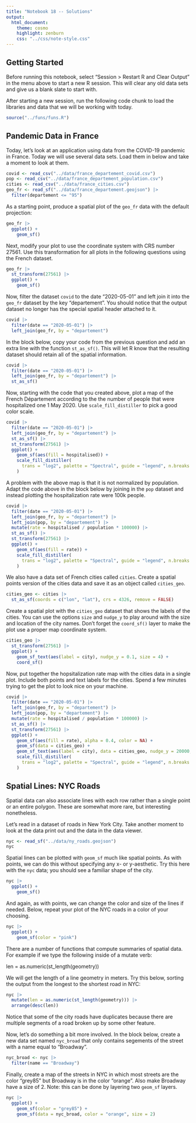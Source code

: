 ```yaml
---
title: "Notebook 18 -- Solutions"
output:
  html_document:
    theme: cosmo
    highlight: zenburn
    css: "../css/note-style.css"
---
```


## Getting Started

Before running this notebook, select "Session > Restart R and Clear Output" in
the menu above to start a new R session. This will clear any old data sets and
give us a blank slate to start with.

After starting a new session, run the following code chunk to load the
libraries and data that we will be working with today.

```r
source("../funs/funs.R")
```

## Pandemic Data in France

Today, let's look at an application using data from the COVID-19 pandemic in
France. Today we will use several data sets. Load them in below and take a
moment to look at them.

```r
covid <- read_csv("../data/france_departement_covid.csv")
pop <- read_csv("../data/france_departement_population.csv")
cities <- read_csv("../data/france_cities.csv")
geo_fr <- read_sf("../data/france_departement.geojson") |>
  filter(departement <= "95")
```

As a starting point, produce a spatial plot of the `geo_fr` data with the 
default projection:

```r
geo_fr |>
  ggplot() +
    geom_sf()
```

Next, modify your plot to use the coordinate system with CRS number 27561. Use
this transformation for all plots in the following questions using the French
dataset.

```r
geo_fr |>
  st_transform(27561) |>
  ggplot() +
    geom_sf()
```

Now, filter the dataset `covid` to the date "2020-05-01" and left join it into
the `geo_fr` dataset by the key "departement". You should notice that the output
dataset no longer has the special spatial header attached to it.

```r
covid |>
  filter(date == "2020-05-01") |>
  left_join(geo_fr, by = "departement")
```

In the block below, copy your code from the previous question and add an extra
line with the function `st_as_sf()`. This will let R know that the resulting 
dataset should retain all of the spatial information.

```r
covid |>
  filter(date == "2020-05-01") |>
  left_join(geo_fr, by = "departement") |>
  st_as_sf()
```

Now, starting with the code that you created above, plot a map of the French
Département according to the the number of people that were hospitalized one
1 May 2020. Use `scale_fill_distiller` to pick a good color scale.

```r
covid |>
  filter(date == "2020-05-01") |>
  left_join(geo_fr, by = "departement") |>
  st_as_sf() |>
  st_transform(27561) |>
  ggplot() +
    geom_sf(aes(fill = hospitalised)) +
    scale_fill_distiller(
      trans = "log2", palette = "Spectral", guide = "legend", n.breaks = 10
    )
```

A problem with the above map is that it is not normalized by population. Adapt
the code above in the block below by joining in the `pop` dataset and instead 
plotting the hospitalization rate were 100k people.

```r
covid |>
  filter(date == "2020-05-01") |>
  left_join(geo_fr, by = "departement") |>
  left_join(pop, by = "departement") |>
  mutate(rate = hospitalised / population * 100000) |>
  st_as_sf() |>
  st_transform(27561) |>
  ggplot() +
    geom_sf(aes(fill = rate)) +
    scale_fill_distiller(
      trans = "log2", palette = "Spectral", guide = "legend", n.breaks = 10
    )
```

We also have a data set of French cities called `cities`. Create a spatial
points version of the cities data and save it as an object called `cities_geo`.

```r
cities_geo <- cities |>
  st_as_sf(coords = c("lon", "lat"), crs = 4326, remove = FALSE)
```

Create a spatial plot with the `cities_geo` dataset that shows the labels of the
cities. You can use the options `size` and `nudge_y` to play around with the 
size and location of the city names. Don't forget the `coord_sf()` layer to
make the plot use a proper map coordinate system.

```r
cities_geo |>
  st_transform(27561) |>
  ggplot() +
    geom_sf_text(aes(label = city), nudge_y = 0.1, size = 4) +
    coord_sf()
```

Now, put together the hopsitalization rate map with the cities data in a single
plot. Include both points and text labels for the cities. Spend a few minutes
trying to get the plot to look nice on your machine.

```r
covid |>
  filter(date == "2020-05-01") |>
  left_join(geo_fr, by = "departement") |>
  left_join(pop, by = "departement") |>
  mutate(rate = hospitalised / population * 100000) |>
  st_as_sf() |>
  st_transform(27561) |>
  ggplot() +
    geom_sf(aes(fill = rate), alpha = 0.4, color = NA) +
    geom_sf(data = cities_geo) +
    geom_sf_text(aes(label = city), data = cities_geo, nudge_y = 20000, size = 2) +
    scale_fill_distiller(
      trans = "log2", palette = "Spectral", guide = "legend", n.breaks = 10
    )
```

## Spatial Lines: NYC Roads

Spatial data can also associate lines with each row rather than a single point
or an entire polygon. These are somewhat more rare, but interesting nonetheless.

Let's read in a dataset of roads in New York City. Take another moment to look
at the data print out and the data in the data viewer.

```r
nyc <- read_sf("../data/ny_roads.geojson")
nyc
```

Spatial lines can be plotted with `geom_sf` much like spatial points. As with
points, we can do this without specifying any x- or y-aesthetic. Try this here
with the `nyc` data; you should see a familiar shape of the city.

```r
nyc |>
  ggplot() +
    geom_sf()
```

And again, as with points, we can change the color and size of the lines if 
needed. Below, repeat your plot of the NYC roads in a color of your choosing.

```r
nyc |>
  ggplot() +
    geom_sf(color = "pink")
```

There are a number of functions that compute summaries of spatial data. For 
example if we type the following inside of a mutate verb:

  len = as.numeric(st_length(geometry))
  
We will get the length of a line geometry in meters. Try this below, sorting the
output from the longest to the shortest road in NYC:

```r
nyc |>
  mutate(len = as.numeric(st_length(geometry))) |>
  arrange(desc(len))
```

Notice that some of the city roads have duplicates because there are multiple
segments of a road broken up by some other feature. 

Now, let's do something a bit more involved. In the block below, create a new
data set named `nyc_broad` that only contains segements of the street with a 
name equal to "Broadway".

```r
nyc_broad <- nyc |>
  filter(name == "Broadway")
```

Finally, create a map of the streets in NYC in which most streets are the color 
"grey85" but Broadway is in the color "orange". Also make Broadway have a size
of 2. Note: this can be done by layering two `geom_sf` layers.

```r
nyc |>
  ggplot() +
    geom_sf(color = "grey85") +
    geom_sf(data = nyc_broad, color = "orange", size = 2)
```

